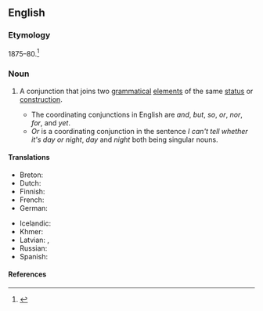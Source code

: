 ==English==

===Etymology===
1875–80.<ref>{{R:Dictionary.com}}</ref>

===Noun===
{{en-noun}}

# {{lb|en|grammar}} A conjunction that joins two [[grammatical]] [[element]]s of the same [[status]] or [[construction]].
#* The coordinating conjunctions in English are ''and'', ''but'', ''so'', ''or'', ''nor'', ''for'', and ''yet''.
#* ''Or'' is a coordinating conjunction in the sentence ''I can't tell whether it's day or night'', ''day'' and ''night'' both being singular nouns.

====Translations====
{{trans-top|type of conjunction}}
* Breton: {{t+|br|stagell genurzhiañ|f}}
* Dutch: {{t|nl|nevenschikkend voegwoord|n}}
* Finnish: {{t+|fi|rinnastuskonjunktio}}
* French: {{t+|fr|conjonction de coordination|f}}
* German: {{t|de|koordinierende Konjunktion|f}}
{{trans-mid}}
* Icelandic: {{t+|is|aðaltenging|f}}
* Khmer: {{t+|km|ឈ្នាប់ចង|tr=chnoap jɑɑng|sc=Khmr}}
* Latvian: {{t|lv|sakārtojuma saiklis|m}}, {{t|lv|sakārtojuma saikļi|m-p}}
* Russian: {{t+|ru|сочини́тельный сою́з|m}}
* Spanish: {{t+|es|conjunción coordinante|f}}
{{trans-bottom}}

====References====
<references />